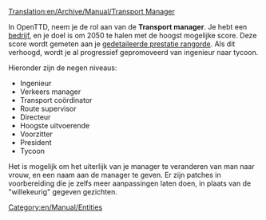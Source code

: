 [[Translation:en/Archive/Manual/Transport Manager]]


In OpenTTD, neem je de rol aan van de '''Transport manager'''. Je hebt een [[nl/Manual/Bedrijf|bedrijf]], en je doel is om 2050 te halen met de hoogst mogelijke score. Deze score wordt gemeten aan je [[en/Manual/Detailed Performance Rating|gedetaileerde prestatie rangorde]]. Als dit verhoogd, wordt je al progressief gepromoveerd van ingenieur naar tycoon.

Hieronder zijn de negen niveaus:
*Ingenieur
*Verkeers manager
*Transport coördinator
*Route supervisor
*Directeur
*Hoogste uitvoerende
*Voorzitter
*President
*Tycoon

Het is mogelijk om het uiterlijk van je manager te veranderen van man naar vrouw, en een naam aan de manager te geven. Er zijn patches in voorbereiding die je zelfs meer aanpassingen laten doen, in plaats van de "willekeurig" gegeven gezichten.

[[Category:en/Manual/Entities]]